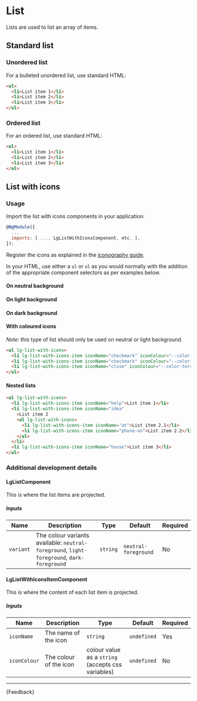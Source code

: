 
<Meta title="Components/List/Guide" />

# List

<p class="standfirst">Lists are used to list an array of items.</p>

<div class="lg-sb-preview">
  <Story id="components-list-examples--internal-coloured-list-with-icons"></Story>
</div>

## Standard list

### Unordered list

For a bulleted unordered list, use standard HTML:

```html
<ul>
  <li>List item 1</li>
  <li>List item 2</li>
  <li>List item 3</li>
</ul>
```

### Ordered list


For an ordered list, use standard HTML:

```html
<ol>
  <li>List item 1</li>
  <li>List item 2</li>
  <li>List item 3</li>
</ol>
```

## List with icons

### Usage

Import the list with icons components in your application:

```js
@NgModule({
  ...
  imports: [ ..., LgListWithIconsComponent, etc. ],
});
```

Register the icons as explained in the [iconography guide](./?path=/docs/foundations-ui-icon-guide--docs).

In your HTML, use either a `ul` or `ol` as you would normally with the addition of the appropriate component selectors as per examples below.

#### On neutral background

<Source id="components-list-examples--neutral-foreground-list-with-icons"></Source>

#### On light background

<Source id="components-list-examples--dark-foreground-list-with-icons"></Source>

#### On dark background

<Source id="components-list-examples--light-foreground-list-with-icons"></Source>

#### With coloured icons

_Note:_ this type of list should only be used on neutral or light background.

```html
<ul lg-list-with-icons>
  <li lg-list-with-icons-item iconName="checkmark" iconColour="--color-leafy-green">List item 1</li>
  <li lg-list-with-icons-item iconName="checkmark" iconColour="--color-leafy-green">List item 2</li>
  <li lg-list-with-icons-item iconName="close" iconColour="--color-terracotta">List item 3</li>
</ul>
```

#### Nested lists

```html
<ul lg-list-with-icons>
  <li lg-list-with-icons-item iconName="help">List item 1</li>
  <li lg-list-with-icons-item iconName="idea"
    >List item 2
    <ul lg-list-with-icons>
      <li lg-list-with-icons-item iconName="at">List item 2.1</li>
      <li lg-list-with-icons-item iconName="phone-on">List item 2.2</li>
    </ul>
  </li>
  <li lg-list-with-icons-item iconName="house">List item 3</li>
</ul>
```


### Additional development details

#### LgListComponent
This is where the list items are projected.

##### Inputs

| Name      | Description                                                                                | Type     | Default              | Required |
|-----------|--------------------------------------------------------------------------------------------|----------|----------------------|----------|
| `variant` | The colour variants available: `neutral-foreground`, `light-foreground`, `dark-foreground` | `string` | `neutral-foreground` | No       |

#### LgListWithIconsItemComponent
This is where the content of each list item is projected.

##### Inputs

| Name         | Description            | Type                                               | Default     | Required |
|--------------|------------------------|----------------------------------------------------|-------------|----------|
| `iconName`   | The name of the icon   | `string`                                           | `undefined` | Yes      |
| `iconColour` | The colour of the icon | colour value as a `string` (accepts css variables) | `undefined` | No       |

---

<Markdown>{Feedback}</Markdown>
